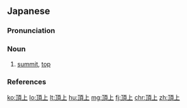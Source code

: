 ==Japanese==
{{ja-kanjitab|ちょう|じょう|yomi=o}}

===Pronunciation===
{{ja-pron|acc=3|acc_ref=NHK|yomi=o|ちょうじょう}}

===Noun===
{{ja-noun|ちょうじょう|hhira=ちやうじやう}}

# [[summit]], [[top]]

===References===
<references/>

[[ko:頂上]]
[[lo:頂上]]
[[lt:頂上]]
[[hu:頂上]]
[[mg:頂上]]
[[fj:頂上]]
[[chr:頂上]]
[[zh:頂上]]